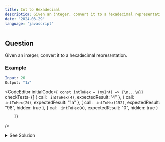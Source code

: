 ```yaml
---
title: Int to Hexadecimal
description: Given an integer, convert it to a hexadecimal representation.
date: "2024-03-29"
language: "javascript"
---
```


## Question
Given an integer, convert it to a hexadecimal representation.

### Example
```mathematica
Input: 26
Output: "1a"
```

<CodeEditor 
    initialCode={`
const intToHex = (myInt) => {\n...\n}`}
    checkTests={[
        {
        call: `
        intToHex(4)`,
        expectedResult: "4"
        },
        {
        call: `
        intToHex(26)`,
        expectedResult: "1a"
        },
        {
        call: `
        intToHex(152)`,
        expectedResult: "98",
        hidden: true
        },
        {
        call: `
        intToHex(0)`,
        expectedResult: "0",
        hidden: true
        }
        
        ]}
/>

<details>
<summary>See Solution</summary>

## Solution

### Loping through the number

#### Basic idea
- We can convert a number to hexadecimal by repeatedly dividing the number by 16 and keeping track of the remainders.
- For negative numbers, we can use two's complement representation to convert them to positive numbers before converting them to hexadecimal.

```js
const intToHex = (myInt) => {
    if (myInt === 0) return "0";
    if (myInt < 0) {
        myInt = 0xFFFFFFFF + myInt + 1;
    }
    let hex = "";
    while (myInt > 0) {
        const remainder = myInt % 16;
        hex = (remainder < 10 ? remainder : String.fromCharCode(remainder + 87)) + hex;
        myInt = Math.floor(myInt / 16);
    }
    return hex;
}
```

#### Algorithm Detailed Explanation
1. If the input number is 0, return "0".
2. If the input number is negative, convert it to a positive number using two's complement representation.
3. Initialize an empty string `hex` to store the hexadecimal representation of the number.
4. While the input number is greater than 0, do the following:
    - Calculate the remainder when the number is divided by 16.
    - If the remainder is less than 10, append it to the `hex` string.
    - If the remainder is greater than or equal to 10, convert it to the corresponding hexadecimal character and append it to the `hex` string.
    - Update the input number by dividing it by 16 (integer division).
5. Return the `hex` string as the hexadecimal representation of the input number.


#### Complexity Analysis
- The time complexity of this solution is O(log(n)), where n is the input number.
- The space complexity is O(log(n)) as well, due to the space used to store the hexadecimal representation.

### Built-in Method

```js
const intToHex = (myInt) => {
    return myInt.toString(16);
}
```
#### Basic idea
- JavaScript provides a built-in method `toString` that can be used to convert a number to a string in a specified base.
- We can use this method with a base of 16 to convert a number to its hexadecimal representation.

#### Complexity Analysis
- The time complexity of this solution is O(1) since it uses a built-in method.
- The space complexity is O(1) as well.

</details>


